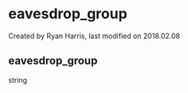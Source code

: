 
# eavesdrop_group 

 Created by  Ryan Harris, last modified on 2018.02.08

## eavesdrop_group

string


